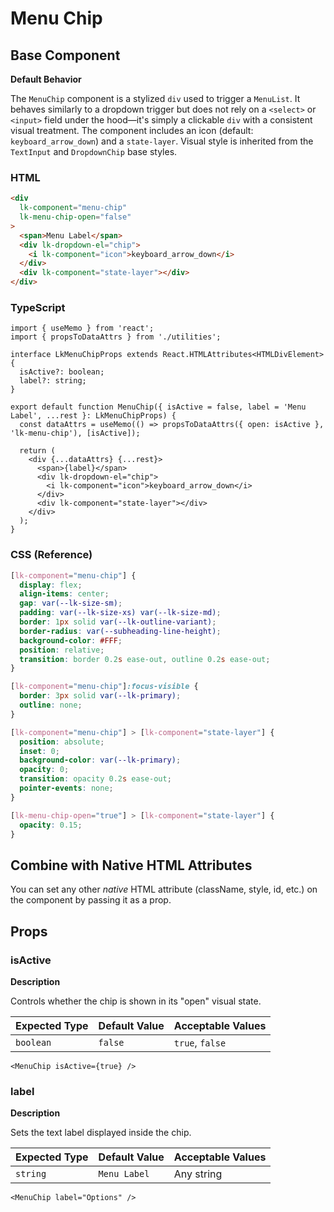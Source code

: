 # Menu Chip

## Base Component

**Default Behavior**

The `MenuChip` component is a stylized `div` used to trigger a `MenuList`. It behaves similarly to a dropdown trigger but does not rely on a `<select>` or `<input>` field under the hood—it's simply a clickable `div` with a consistent visual treatment. The component includes an icon (default: `keyboard_arrow_down`) and a `state-layer`. Visual style is inherited from the `TextInput` and `DropdownChip` base styles.

### HTML

```html
<div
  lk-component="menu-chip"
  lk-menu-chip-open="false"
>
  <span>Menu Label</span>
  <div lk-dropdown-el="chip">
    <i lk-component="icon">keyboard_arrow_down</i>
  </div>
  <div lk-component="state-layer"></div>
</div>

```

### TypeScript

```tsx
import { useMemo } from 'react';
import { propsToDataAttrs } from './utilities';

interface LkMenuChipProps extends React.HTMLAttributes<HTMLDivElement> {
  isActive?: boolean;
  label?: string;
}

export default function MenuChip({ isActive = false, label = 'Menu Label', ...rest }: LkMenuChipProps) {
  const dataAttrs = useMemo(() => propsToDataAttrs({ open: isActive }, 'lk-menu-chip'), [isActive]);

  return (
    <div {...dataAttrs} {...rest}>
      <span>{label}</span>
      <div lk-dropdown-el="chip">
        <i lk-component="icon">keyboard_arrow_down</i>
      </div>
      <div lk-component="state-layer"></div>
    </div>
  );
}

```

### CSS (Reference)

```css
[lk-component="menu-chip"] {
  display: flex;
  align-items: center;
  gap: var(--lk-size-sm);
  padding: var(--lk-size-xs) var(--lk-size-md);
  border: 1px solid var(--lk-outline-variant);
  border-radius: var(--subheading-line-height);
  background-color: #FFF;
  position: relative;
  transition: border 0.2s ease-out, outline 0.2s ease-out;
}

[lk-component="menu-chip"]:focus-visible {
  border: 3px solid var(--lk-primary);
  outline: none;
}

[lk-component="menu-chip"] > [lk-component="state-layer"] {
  position: absolute;
  inset: 0;
  background-color: var(--lk-primary);
  opacity: 0;
  transition: opacity 0.2s ease-out;
  pointer-events: none;
}

[lk-menu-chip-open="true"] > [lk-component="state-layer"] {
  opacity: 0.15;
}

```

## Combine with Native HTML Attributes

You can set any other *native* HTML attribute (className, style, id, etc.) on the component by passing it as a prop.

## Props

### **isActive**

**Description**

Controls whether the chip is shown in its "open" visual state.

| **Expected Type** | **Default Value** | **Acceptable Values** |
| --- | --- | --- |
| `boolean` | `false` | `true`, `false` |

```tsx
<MenuChip isActive={true} />

```

### **label**

**Description**

Sets the text label displayed inside the chip.

| **Expected Type** | **Default Value** | **Acceptable Values** |
| --- | --- | --- |
| `string` | `Menu Label` | Any string |

```tsx
<MenuChip label="Options" />

```
